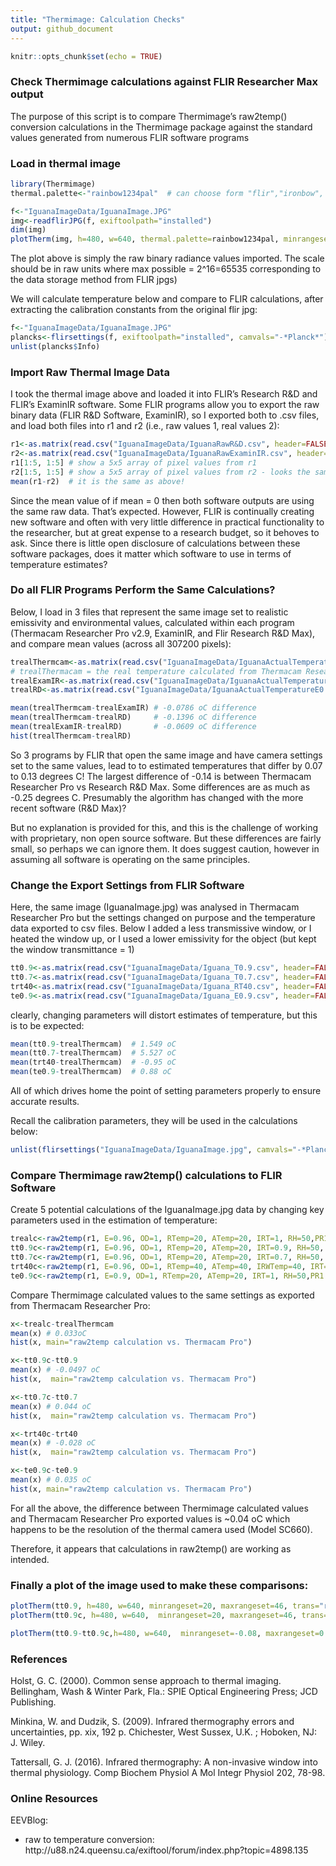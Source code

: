 ```yaml
---
title: "Thermimage: Calculation Checks"
output: github_document
---
```


```r
knitr::opts_chunk$set(echo = TRUE)
```

### Check Thermimage calculations against FLIR Researcher Max output
The purpose of this script is to compare Thermimage's raw2temp() conversion calculations in the 
Thermimage package against the standard values generated from numerous FLIR software programs

### Load in thermal image
```r
library(Thermimage)
thermal.palette<-"rainbow1234pal"  # can choose form "flir","ironbow", "rainbow1234pal"

f<-"IguanaImageData/IguanaImage.JPG"
img<-readflirJPG(f, exiftoolpath="installed")
dim(img)
plotTherm(img, h=480, w=640, thermal.palette=rainbow1234pal, minrangeset=min(img), maxrangeset=max(img), trans="rotate270.matrix")
```

The plot above is simply the raw binary radiance values imported. The scale should be in raw units
where max possible = 2^16=65535 corresponding to the data storage method from FLIR jpgs)

We will calculate temperature below and compare to FLIR calculations, after extracting the calibration constants from the original flir jpg:
```r
f<-"IguanaImageData/IguanaImage.JPG"
plancks<-flirsettings(f, exiftoolpath="installed", camvals="-*Planck*")
unlist(plancks$Info)
```

### Import Raw Thermal Image Data
I took the thermal image above and loaded it into FLIR's Research R&D and FLIR's ExaminIR software.  Some FLIR programs allow you to export the raw binary data (FLIR R&D Software, ExaminIR), so I exported both to .csv files, and load both files into r1 and r2 (i.e., raw values 1, real values 2):
```r
r1<-as.matrix(read.csv("IguanaImageData/IguanaRawR&D.csv", header=FALSE))
r2<-as.matrix(read.csv("IguanaImageData/IguanaRawExaminIR.csv", header=FALSE))
r1[1:5, 1:5] # show a 5x5 array of pixel values from r1
r2[1:5, 1:5] # show a 5x5 array of pixel values from r2 - looks the same as above
mean(r1-r2)  # it is the same as above!
```
Since the mean value of if mean = 0 then both software outputs are using the same raw data.  That's expected. However, FLIR is continually creating new software and often with very little difference in practical functionality to the researcher, but at great expense to a research budget, so it behoves to ask. Since there is little open disclosure of calculations between these software packages, does it matter which software to use in terms of temperature estimates?

### Do all FLIR Programs Perform the Same Calculations?
Below, I load in 3 files that represent the same image set to realistic emissivity and environmental
values, calculated within each program (Thermacam Researcher Pro v2.9, ExaminIR, and Flir Research R&D Max), and compare mean values (across all 307200 pixels):
```r
trealThermcam<-as.matrix(read.csv("IguanaImageData/IguanaActualTemperatureE0.96Temps20Thermcam.csv", header=FALSE)) 
# trealThermacam = the real temperature calculated from Thermacam Researcher Pro.
trealExamIR<-as.matrix(read.csv("IguanaImageData/IguanaActualTemperatureE0.96Temps20ExaminIR.csv", header=FALSE))
trealRD<-as.matrix(read.csv("IguanaImageData/IguanaActualTemperatureE0.96Temps20R&D.csv", header=FALSE, sep=";"))

mean(trealThermcam-trealExamIR) # -0.0786 oC difference
mean(trealThermcam-trealRD)     # -0.1396 oC difference
mean(trealExamIR-trealRD)       # -0.0609 oC difference
hist(trealThermcam-trealRD)

```
So 3 programs by FLIR that open the same image and have camera settings set to the same values, lead to to estimated temperatures that differ by 0.07 to 0.13 degrees C!  The largest difference of -0.14 is between Thermacam Researcher Pro vs Research R&D Max.  Some differences are as much as -0.25 degrees C. Presumably the algorithm has changed with the more recent software (R&D Max)?

But no explanation is provided for this, and this is the challenge of working with proprietary, non open source software. But these differences are fairly small, so perhaps we can ignore them.  It does suggest caution, however in assuming all software is operating on the same principles.

### Change the Export Settings from FLIR Software
Here, the same image (IguanaImage.jpg) was analysed in Thermacam Researcher Pro but the settings changed on purpose and the temperature data exported to csv files.  Below I added a less transmissive window, or I heated the window up, or I used a lower emissivity for the object (but kept the window transmittance = 1)
```r
tt0.9<-as.matrix(read.csv("IguanaImageData/Iguana_T0.9.csv", header=FALSE)) # transmission window = 0.9
tt0.7<-as.matrix(read.csv("IguanaImageData/Iguana_T0.7.csv", header=FALSE)) # transmission window = 0.7
trt40<-as.matrix(read.csv("IguanaImageData/Iguana_RT40.csv", header=FALSE)) # transmission window = 1, but the window temperature was set to 40C 
te0.9<-as.matrix(read.csv("IguanaImageData/Iguana_E0.9.csv", header=FALSE)) # Emissivity = 0.9
```
clearly, changing parameters will distort estimates of temperature, but this is to be expected:
```r
mean(tt0.9-trealThermcam)  # 1.549 oC
mean(tt0.7-trealThermcam)  # 5.527 oC
mean(trt40-trealThermcam)  # -0.95 oC
mean(te0.9-trealThermcam)  # 0.88 oC
```
All of which drives home the point of setting parameters properly to ensure accurate results.

Recall the calibration parameters, they will be used in the calculations below:
```r
unlist(flirsettings("IguanaImageData/IguanaImage.jpg", camvals="-*Planck*")$Info)
```

### Compare Thermimage raw2temp() calculations to FLIR Software

Create 5 potential calculations of the IguanaImage.jpg data by changing key parameters used in the estimation of temperature:
```r
trealc<-raw2temp(r1, E=0.96, OD=1, RTemp=20, ATemp=20, IRT=1, RH=50,PR1 = 21106.77, PB = 1501, PF = 1, PO = -7340, PR2 = 0.012545258)
tt0.9c<-raw2temp(r1, E=0.96, OD=1, RTemp=20, ATemp=20, IRT=0.9, RH=50, PR1 = 21106.77, PB = 1501, PF = 1, PO = -7340, PR2 = 0.012545258)
tt0.7c<-raw2temp(r1, E=0.96, OD=1, RTemp=20, ATemp=20, IRT=0.7, RH=50, PR1 = 21106.77, PB = 1501, PF = 1, PO = -7340, PR2 = 0.012545258)
trt40c<-raw2temp(r1, E=0.96, OD=1, RTemp=40, ATemp=40, IRWTemp=40, IRT=1, RH=50, PR1 = 21106.77, PB = 1501, PF = 1, PO = -7340, PR2 = 0.012545258)
te0.9c<-raw2temp(r1, E=0.9, OD=1, RTemp=20, ATemp=20, IRT=1, RH=50,PR1 = 21106.77, PB = 1501, PF = 1, PO = -7340, PR2 = 0.012545258)
```
Compare Thermimage calculated values to the same settings as exported from Thermacam Researcher Pro:

```r
x<-trealc-trealThermcam
mean(x) # 0.033oC 
hist(x, main="raw2temp calculation vs. Thermacam Pro")

x<-tt0.9c-tt0.9
mean(x) # -0.0497 oC
hist(x,  main="raw2temp calculation vs. Thermacam Pro")

x<-tt0.7c-tt0.7
mean(x) # 0.044 oC
hist(x,  main="raw2temp calculation vs. Thermacam Pro")

x<-trt40c-trt40
mean(x) # -0.028 oC
hist(x,  main="raw2temp calculation vs. Thermacam Pro")

x<-te0.9c-te0.9
mean(x) # 0.035 oC
hist(x, main="raw2temp calculation vs. Thermacam Pro")
```

For all the above, the difference between Thermimage calculated values and Thermacam Researcher Pro  exported values is ~0.04 oC which happens to be the resolution of the thermal camera used (Model SC660).

Therefore, it appears that calculations in raw2temp() are working as intended. 

### Finally a plot of the image used to make these comparisons: 
```r
plotTherm(tt0.9, h=480, w=640, minrangeset=20, maxrangeset=46, trans="rotate270.matrix",  main="Temperatures from Thermacam Researcher Pro", thermal.palette=rainbow1234pal)
plotTherm(tt0.9c, h=480, w=640,  minrangeset=20, maxrangeset=46, trans="rotate270.matrix", main="Temperatures from Thermimage's raw2temp function", thermal.palette=rainbow1234pal)

plotTherm(tt0.9-tt0.9c,h=480, w=640,  minrangeset=-0.08, maxrangeset=0.08, trans="rotate270.matrix", main="Difference between raw2temp minus Thermacam Researcher Pro", thermal.palette=rainbow1234pal)
```


### References

Holst, G. C. (2000). Common sense approach to thermal imaging. Bellingham, Wash & Winter Park, Fla.: SPIE Optical Engineering Press; JCD Publishing.

Minkina, W. and Dudzik, S. (2009). Infrared thermography errors and uncertainties, pp. xix, 192 p. Chichester, West Sussex, U.K. ; Hoboken, NJ: J. Wiley.

Tattersall, G. J. (2016). Infrared thermography: A non-invasive window into thermal physiology. Comp Biochem Physiol A Mol Integr Physiol 202, 78-98.


### Online Resources

EEVBlog: 

* raw to temperature conversion: http://u88.n24.queensu.ca/exiftool/forum/index.php?topic=4898.135

